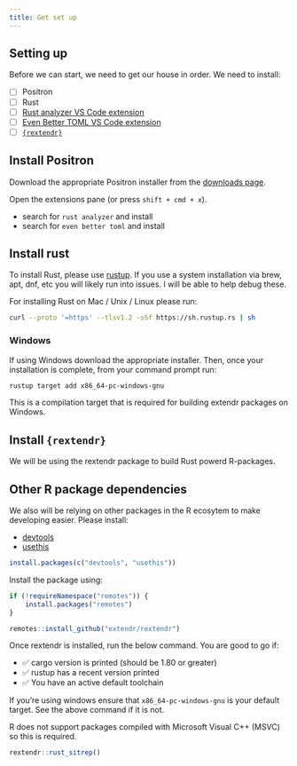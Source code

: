 ```yaml
---
title: Get set up
---
```


## Setting up

Before we can start, we need to get our house in order. We need to install:

- [ ] Positron
- [ ] Rust
- [ ] [Rust analyzer VS Code extension](https://marketplace.visualstudio.com/items?itemName=rust-lang.rust-analyzer)
- [ ] [Even Better TOML VS Code extension](https://marketplace.visualstudio.com/items?itemName=tamasfe.even-better-toml)
- [ ] [`{rextendr}`](https://github.com/extendr/rextendr)


## Install Positron

Download the appropriate Positron installer from the [downloads page](https://positron.posit.co/download.html).

Open the extensions pane (or press `shift + cmd + x`).

- search for `rust analyzer` and install
- search for `even better toml` and install

## Install rust

To install Rust, please use [rustup](https://rustup.rs/). If you use a system installation via brew, apt, dnf, etc you will likely run into issues. I will be able to help debug these.

For installing Rust on Mac / Unix / Linux please run:

```bash
curl --proto '=https' --tlsv1.2 -sSf https://sh.rustup.rs | sh
```

### Windows

If using Windows download the appropriate installer. Then, once your installation is complete, from your command prompt run:

```bash
rustup target add x86_64-pc-windows-gnu
```

This is a compilation target that is required for building extendr packages on Windows.

## Install `{rextendr}`

We will be using the rextendr package to build Rust powerd R-packages.

::: callout-caution
## Other R package dependencies

We also will be relying on other packages in the R ecosytem to make developing easier. Please install:

- [devtools](https://devtools.r-lib.org/)
- [usethis](https://usethis.r-lib.org/)

```r
install.packages(c("devtools", "usethis"))
```

:::

Install the package using:

```r
if (!requireNamespace("remotes")) {
    install.packages("remotes")
}

remotes::install_github("extendr/rextendr")
```

Once rextendr is installed, run the below command. You are good to go if:

- ✅ cargo version is printed (should be 1.80 or greater)
- ✅ rustup has a recent version printed
- ✅ You have an active default toolchain

::: callout-important
If you're using windows ensure that `x86_64-pc-windows-gnu` is your default target. See the above command if it is not.

R does not support packages compiled with Microsoft Visual C++ (MSVC) so this is required.
:::

```r
rextendr::rust_sitrep()
```
